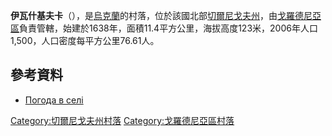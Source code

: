 {{coord|51|41|59|N|31|26|13|E|scale:100000|display=title}}

'''伊瓦什基夫卡'''（{{lang-uk|Івашківка}}），是[[烏克蘭|烏克蘭]]的村落，位於該國北部[[切爾尼戈夫州|切爾尼戈夫州]]，由[[戈羅德尼亞區|戈羅德尼亞區]]負責管轄，始建於1638年，面積11.4平方公里，海拔高度123米，2006年人口1,500，人口密度每平方公里76.61人。

==參考資料==
*[http://weather.in.ua/ua/chernigovskaja/9470 Погода в селі ] {{Wayback|url=http://weather.in.ua/ua/chernigovskaja/9470 |date=20111220115135 }}

[[Category:切爾尼戈夫州村落|Category:切爾尼戈夫州村落]]
[[Category:戈羅德尼亞區村落|Category:戈羅德尼亞區村落]]


{{Chernihiv-geo-stub}}